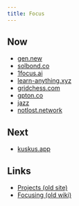 ```yaml
---
title: Focus
---
```


## Now

- [gen.new](https://gen.new)
- [solbond.co](https://solbond.co)
- [1focus.ai](https://1focus.ai)
- [learn-anything.xyz](https://learn-anything.xyz)
- [gridchess.com](https://gridchess.com)
- [gpton.co](https://gpton.co)
- [jazz](https://jazz.tools)
- [notlost.network](https://notlost.network)

## Next

- [kuskus.app](https://kuskus.app)

## Links

- [Projects (old site)](https://23-personal.nikiv.dev/projects)
- [Focusing (old wiki)](https://wiki.nikiv.dev/focusing)
